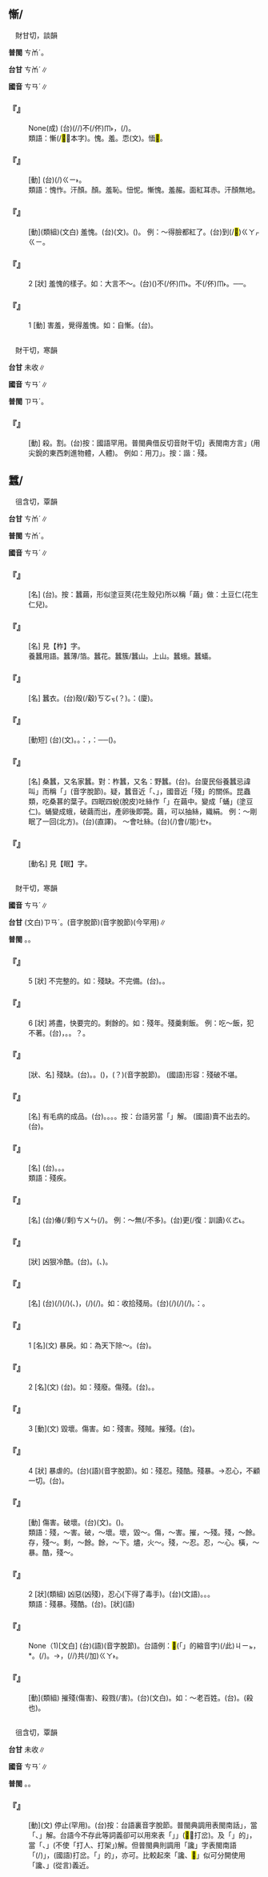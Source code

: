
==慚/{{ruby|<mark>&#xf8f46;</mark>|ㄘㄢˊ}}==

　財甘切，談韻

'''普閩''' <rt>ㄘㆰˊ</rt>。

'''台甘''' <rt>ㄘㆰˊ</rt>∥

'''國音''' <rt>ㄘㄢˊ</rt>∥

    

==='''『{{ruby|大|ㄉㄚˋ}}{{ruby|言|ㄧㄢˊ}}{{ruby|不|ㄅㄨˋ}}{{ruby|慚|ㄘㄢˊ}}』'''===
: None(成) (台){{ruby|敢|ㄍㆩˋ}}{{ruby|講|ㄍㆲˋ}}{{ruby|→|ㄍㆲ}}{{ruby|大|ㄉㄨㄚ˫}}{{ruby|話|ㄨㆤ˫}}(/{{ruby|凸|ㄆㆲ˪}}{{ruby|風|ㄏㆲ}}/{{ruby|膨|ㄆㆲ˪}}{{ruby|脝|ㄏㆲ}})不(/伓)<rt>ㆬ˫</rt>{{ruby|驚|ㄍㄧㆩ}}{{ruby|人|ㄌㄤˊ}}{{ruby|笑|ㄑㄧㄜ˪}}，{{ruby|<mark>&#xffa45;</mark>|ㆠㆤ˫}}{{ruby|/|ㆠㄨㆤ˫}}{{ruby|曉|ㄏㄧㄠˋ}}{{ruby|/|ㄏㄧㄤˋ}}{{ruby|見|ㄍㄧㄣ˪}}{{ruby|/|ㄍㄧㄢ˪}}{{ruby|笑|ㄒㄧㄠ˪}}(/{{ruby|羞|ㄒㄧㄨ}}{{ruby|恥|ㄊㄧˋ}})。
:類語：慚(/<mark>&#xf8f46;</mark>：本字)。愧。羞。恧(文)。愐<mark>&#xf92a5;</mark>。
:
    

==='''『{{ruby|自|ㄗˋ}}{{ruby|慚|ㄘㄢˊ}}』'''===
: [動] (台){{ruby|免|ㆠㄧㄢˋ}}{{ruby|等|ㄉㄢˋ}}{{ruby|人|ㄌㄤˊ}}{{ruby|恥|ㄊㄧˋ}}{{ruby|笑|ㄑㄧㄜ˪}}{{ruby|著|ㄉㄧㄜㆷ}}(/{{ruby|都|ㄉㄜ˫}}){{ruby|自|ㄍㄚ˫}}{{ruby|己|ㄉㄧ˫}}{{ruby|/|ㄗㄨ˫}}<rt>ㄍㄧ˫</rt>{{ruby|感|ㄍㆰˋ}}{{ruby|覺|ㄍㄚㆶ}}{{ruby|見|ㄍㄧㄣ˪}}{{ruby|/|ㄍㄧㄢ˪}}{{ruby|笑|ㄒㄧㄠ˪}}。
:類語：愧怍。汗顏。{{ruby|靦|ㄊㄧㄢˇ}}顏。羞恥。忸怩。慚愧。羞赧。面紅耳赤。汗顏無地。
:
    

==='''『{{ruby|慚|ㄘㄢˊ}}{{ruby|愧|ㄎㄨㄟˋ}}』'''===
: [動](類組)(文白) 羞愧。(台){{ruby|慚|ㄘㆰˊ}}{{ruby|愧|ㄎㄨㄧ˪}}(文)。({{ruby|驚|ㄍㄧㆩ}}){{ruby|見|ㄍㄧㄣ˪}}{{ruby|/|ㄍㄧㄢ˪}}{{ruby|笑|ㄒㄧㄠ˪}}。 例：～得臉都紅了。(台){{ruby|見|ㄍㄧㄣ˪}}{{ruby|/|ㄍㄧㄢ˪}}{{ruby|笑|ㄒㄧㄠ˪}}到(/<mark>&#xffa42;</mark>)<rt>ㄍㄚㆷ</rt>{{ruby|一|ㄐㄧㆵ ͘}}{{ruby|個|ㆤˊ}}{{ruby|面|ㆠㄧㄣ˫}}{{ruby|紅|ㄤˊ}}{{ruby|記|ㄍㄧ˪}}{{ruby|記|ㄍㄧ˪}}{{ruby|/|ㄍㄧ}}<rt>ㄍㄧ</rt>。
    

==='''『{{ruby|慚|ㄘㄢˊ}}』'''===
:2  [狀] 羞愧的樣子。如：大言不～。(台)({{ruby|敢|ㄍㆩˋ}}{{ruby|大|ㄉㄨㄚ˫}}{{ruby|聲|ㄒㄧㆩ}}{{ruby|講|ㄍㆲˋ}})不(/伓)<rt>ㆬ˫</rt>{{ruby|驚|ㄍㄧㆩ}}{{ruby|見|ㄍㄧㄢ˪}}{{ruby|/|ㄍㄧㄣ˪}}{{ruby|笑|ㄒㄧㄠ˪}}。{{ruby|敢|ㄍㆩˋ}}{{ruby|講|ㄍㆲˋ}}{{ruby|→|ㄍㆲ}}{{ruby|大|ㄉㄨㄚ˫}}{{ruby|聲|ㄒㄧㆩ}}{{ruby|話|ㄨㆤ˫}}不(/伓)<rt>ㆬ˫</rt>{{ruby|驚|ㄍㄧㆩ}}{{ruby|人|ㄌㄤˊ}}{{ruby|笑|ㄑㄧㄜ˪}}。──{{ruby|真|ㄐㄧㄣ}}{{ruby|敢|ㄍㆩˋ}}{{ruby|講|ㄍㆲˋ}}。
    

==='''『{{ruby|慚|ㄘㄢˊ}}』'''===
:1  [動] 害羞，覺得羞愧。如：自慚。(台){{ruby|見|ㄍㄧㄢ˪}}{{ruby|/|ㄍㄧㄣ˪}}{{ruby|笑|ㄒㄧㄠ˪}}。
    

=={{ruby|<mark>&#xfa0e4;</mark>|ㄘㄢˊ}}==

　財干切，寒韻

'''台甘''' 未收∥

'''國音''' <rt>ㄘㄢˊ</rt>∥

'''普閩''' <rt>ㄗㄢˊ</rt>。

    

==='''『{{ruby|<mark>&#xfa0e4;</mark>|ㄘㄢˊ}}』'''===
: [動] 殺。割。(台)按：國語罕用。普閩典借反切音財干切{{ruby|「|ㄗㄢˊ}}」表閩南方言{{ruby|「|ㄗㄢˊ}}」(用尖銳的東西刺進物體，人體)。 例如：用刀{{ruby|「|ㄗㄢˊ}}」。按：諧：殘。
    

==蠶/{{ruby|<mark>&#xf9ada;</mark>|ㄘㄢˊ}}==

　徂含切，覃韻

'''台甘''' <rt>ㄘㆰˊ</rt>∥

'''普閩''' <rt>ㄘㆰˊ</rt>。

'''國音''' <rt>ㄘㄢˊ</rt>∥

    

==='''『{{ruby|蠶|ㄘㄢˊ}}{{ruby|蛹|ㄩㄥˇ}}』'''===
: [名] (台){{ruby|塗|ㄊㆦˊ}}{{ruby|豆|ㄉㄠ˫}}{{ruby|仁|ㆢㄧㄣˊ}}{{ruby|/|ㄌㄧㄣˊ}}。按：蠶繭，形似塗豆莢(花生殼兒)所以稱「繭」做：土豆仁(花生仁兒)。
    

==='''『{{ruby|柞|ㄗㄨㄛˋ}}{{ruby|蠶|ㄘㄢˊ}}』'''===
: [名] 見【柞】字。
:養蠶用語。蠶薄/箔。蠶花。蠶簇/蠶山。上山。蠶蛾。蠶蟻。
:
    

==='''『{{ruby|蠶|ㄘㄢˊ}}{{ruby|繭|ㄐㄧㄢˇ}}』'''===
: [名] 蠶衣。(台){{ruby|蠶|ㄘㆰˊ}}{{ruby|仔|ㄚ}}殼(/觳)<rt>ㄎㆦㆶ</rt>(？)。{{ruby|俗|ㄒㄧㆦㆶ ͘}}{{ruby|稱|ㄑㄧㄥ}}：{{ruby|娘|ㄋㄧㄨˊ}}{{ruby|仔|ㄚ}}{{ruby|殼|ㄎㆦㆶ}}(廈)。
    

==='''『{{ruby|蠶|ㄘㄢˊ}}{{ruby|食|ㄕˊ}}』'''===
: [動短] (台){{ruby|蠶|ㄘㆰˊ}}{{ruby|食|ㄒㄧㆵ ͘}}(文)。{{ruby|像|ㄑㄧㆧ˫}}{{ruby|/|ㄑㄧㆫ˫}}{{ruby|蠶|ㄘㆰˊ}}{{ruby|仔|ㄚ}}{{ruby|丌|ㆤ}}{{ruby|食|ㄐㄧㄚㆷ ͘}}{{ruby|葉|ㄏㄧㄜㆷ ͘}}。{{ruby|按|ㄢ˪}}：{{ruby|用|ㄧㆲ˫}}{{ruby|/|ㄧㄥ˫}}{{ruby|蠶|ㄘㆰˊ}}{{ruby|仔|ㄚ}}{{ruby|食|ㄐㄧㄚㆷ ͘}}{{ruby|桑|ㄙㆭ}}{{ruby|葚|ㄙㄨㄧˊ}}{{ruby|葉|ㄏㄧㄜㆷ ͘}}{{ruby|一|ㄐㄧㆵ ͘}}{{ruby|嘴|ㄘㄨㄧ˪}}{{ruby|一|ㄐㄧㆵ ͘}}{{ruby|嘴|ㄘㄨㄧ˪}}{{ruby|真|ㄐㄧㄣ}}{{ruby|緊|ㄍㄧㄣˋ}}，{{ruby|比|ㄅㄧˋ}}{{ruby|喻|ㆡㄨ˫}}{{ruby|/|ㄌㄨ˫}}：{{ruby|侵|ㄑㄧㆬ}}{{ruby|略|ㄌㄧㄚㆶ ͘}}──{{ruby|一|ㄐㄧㆵ ͘}}{{ruby|步|ㄅㆦ˫}}{{ruby|仔|ㄚ}}{{ruby|一|ㄐㄧㆵ ͘}}{{ruby|步|ㄅㆦ˫}}({{ruby|進|ㄐㄧㄣ˪}}{{ruby|行|ㄏㄧㄥˊ}})。
    

==='''『{{ruby|蠶|ㄘㄢˊ}}』'''===
: [名] 桑蠶，又名家蠶。對：柞蠶，又名：野蠶。(台){{ruby|蠶|ㄘㆰˊ}}{{ruby|仔|ㄚ}}。台廈民俗養蠶忌諱叫{{ruby|「|ㄘㆰˊ}}」而稱「{{ruby|娘|ㄋㄧㄨˊ}}{{ruby|仔|ㄚ}}」(音字脫節)。疑，蠶音近「{{ruby|讒|ㄘㆰˊ}}、{{ruby|慘|ㄘㆰˋ}}」，國音近「殘」的關係。昆蟲類，吃桑葚的葉子。四眠四蛻(脫皮)吐絲作「{{ruby|繭|ㄐㄧㄢˇ}}」在繭中。變成「蛹」(塗豆仁)。蛹變成蛾，破繭而出，產卵後即斃。繭，可以抽絲，織絹。 例：～剛眠了一回(北方)。(台){{ruby|娘|ㄋㄧㄨˊ}}{{ruby|仔|ㄚ}}{{ruby|拄|ㄉㄨˋ}}{{ruby|即|ㄐㄧㄚㆷ}}{{ruby|睏|ㄎㄨㄣ˪}}{{ruby|一|ㄐㄧㆵ ͘}}{{ruby|擺|ㄅㄞˋ}}(直譯)。 ～會吐絲。(台){{ruby|蠶|ㄘㆰˊ}}{{ruby|仔|ㄚ}}(/{{ruby|娘|ㄋㄧㄨˊ}}{{ruby|仔|ㄚ}})會(/能)<rt>ㆤ˫</rt>{{ruby|/|ㄨㆤ˫}}{{ruby|吐|ㄊㆦ˪}}{{ruby|絲|ㄒㄧ}}。
    

==='''『{{ruby|蠶|ㄘㄢˊ}}{{ruby|眠|ㄇㄧㄢˊ}}』'''===
: [動名] 見【眠】字。
    

=={{ruby|殘|ㄘㄢˊ}}==

　財干切，寒韻

'''國音''' <rt>ㄘㄢˊ</rt>∥

'''台甘''' (文白)<rt>ㄗㄢˊ</rt>。{{ruby|(語)|ㄘㄢˊ}}(音字脫節){{ruby|、|ㄗㄨㆩˊ}}(音字脫節)(今罕用)∥

'''普閩''' {{ruby|(文)|ㄗㄢ}}{{ruby|，|ㄘㄢˊ}}。{{ruby|(白)|ㄗㄨㆩˊ}}。

    

==='''『{{ruby|殘|ㄘㄢˊ}}』'''===
:5  [狀] 不完整的。如：殘缺。不完備。(台){{ruby|破|ㄆㄨㄚ˪}}{{ruby|毿|ㄙㆰ˪}}{{ruby|丌|ㆤ}}。{{ruby|無|ㆠㄜˊ}}{{ruby|完|ㄨㄢˊ}}{{ruby|全|ㄗㄨㄢˊ}}。
    

==='''『{{ruby|殘|ㄘㄢˊ}}』'''===
:6  [狀] 將盡，快要完的。剩餘的。如：殘年。殘羹剩飯。 例：吃～飯，犯不著。(台){{ruby|食|ㄐㄧㄚㆷ ͘}}{{ruby|偆|ㄘㄨㄣ}}{{ruby|<mark>&#xffad1;</mark>|ㄅㆭ˫}}，{{ruby|無|ㆠㄜˊ}}{{ruby|意|ㄧ˪}}{{ruby|思|ㄙㄨ˪}}。{{ruby|免|ㆠㄧㄢˋ}}{{ruby|<mark>&#xf9075;</mark>|ㄏㄧㄚㆷ}}{{ruby|衰|ㄙㄨㆤ}}{{ruby|<mark>&#xffb4e;</mark>|ㆠㄞˋ}}。{{ruby|敢|ㄍㆰˋ}}{{ruby|著|ㄉㄧㄜㆷ ͘}}？。
    

==='''『{{ruby|殘|ㄘㄢˊ}}{{ruby|破|ㄆㄛˋ}}』'''===
: [狀、名] 殘缺。(台){{ruby|破|ㄆㄨㄚ˪}}{{ruby|丌|ㆤ}}。{{ruby|歹|ㄆㄞˋ}}{{ruby|/|ㄆㆮˋ}}{{ruby|丌|ㆤ}}。({{ruby|無|ㆠㄜˊ}}{{ruby|完|ㄨㄢˊ}}{{ruby|全|ㄗㄨㄢˊ}}){{ruby|破|ㄆㄨㄚ˪}}，{{ruby|垂|ㄉㄧㄣ˫}}{{ruby|動|ㄉㆲ˫}}{{ruby|<mark>&#xffaf0;</mark>|ㄏㆮ˫}}(？)(音字脫節)。 (國語)形容：殘破不堪。
    

==='''『{{ruby|殘|ㄘㄢˊ}}{{ruby|品|ㄆㄧㄣˇ}}』'''===
: [名] 有毛病的成品。(台){{ruby|殘|ㄗㄢˊ}}{{ruby|品|ㄆㄧㄣˋ}}。{{ruby|破|ㄆㄨㄚ˪}}{{ruby|丌|ㆤ}}。{{ruby|缺|ㄎㄧㆷ}}{{ruby|丌|ㆤ}}。{{ruby|無|ㆠㄜˊ}}{{ruby|完|ㄨㄢˊ}}{{ruby|全|ㄗㄨㄢˊ}}{{ruby|丌|ㆤ}}{{ruby|物|ㄇㆭㆷ ͘}}{{ruby|/|ㄇㄧㆷ ͘}}{{ruby|件|ㄍㄧㆩ˫}}。按：台語另當「{{ruby|賣|ㆠㄨㆤ˫}}{{ruby|/|ㆠㆤ˫}}{{ruby|偆|ㄘㄨㄣ}}{{ruby|丌|ㆤ}}」解。 (國語)賣不出去的。(台){{ruby|貨|ㄏㄨㆤ˪}}{{ruby|/|ㄏㆤ˪}}{{ruby|底|ㄉㄨㆤˋ}}{{ruby|/|ㄉㆤˋ}}。
    

==='''『{{ruby|殘|ㄘㄢˊ}}{{ruby|廢|ㄈㄟˋ}}』'''===
: [名] (台){{ruby|殘|ㄗㄢˊ}}{{ruby|廢|ㄏㄨㄧ˪}}{{ruby|/|ㄏㄨㆤ˪}}。{{ruby|破|ㄆㄨㄚ˪}}{{ruby|相|ㄒㄧㆧ˪}}{{ruby|/|ㄒㄧㆫ˪}}。{{ruby|骹|ㄎㄚ}}{{ruby|瘸|ㄎㆤˊ}}{{ruby|手|ㄑㄧㄨˋ}}{{ruby|折|ㄐㄧㆷ ͘}}。
:類語：殘疾。
:
    

==='''『{{ruby|殘|ㄘㄢˊ}}{{ruby|年|ㄋㄧㄢˊ}}』'''===
: [名] (台){{ruby|所|ㄙㆦˋ}}偆(/剩)<rt>ㄘㄨㄣ</rt>{{ruby|無|ㆠㄜˊ}}{{ruby|久|ㄍㄨˋ}}{{ruby|丌|ㆤ}}{{ruby|年|ㄋㄧˊ}}{{ruby|月|ㆣㄨㆤㆷ ͘}}{{ruby|/|ㆣㆤㆷ ͘}}(/{{ruby|歲|ㄏㆤ˪}}{{ruby|/|ㄏㄨㆤ˪}}{{ruby|壽|ㄒㄧㄨ˫}})。 例：～無{{ruby|幾|ㄐㄧˇ}}(/不多)。(台)更(/復：訓讀)<rt>ㄍㄜ˪</rt>{{ruby|/|ㄍㄜㆷ}}{{ruby|活|ㄨㄚㆷ ͘}}{{ruby|無|ㆠㄜˊ}}{{ruby|若|ㆡㄨㄚ˫}}{{ruby|/|ㆣㄨㄚ˫}}{{ruby|久|ㄍㄨˋ}}。
    

==='''『{{ruby|殘|ㄘㄢˊ}}{{ruby|酷|ㄎㄨˋ}}』'''===
: [狀] 凶狠冷酷。(台){{ruby|粗|ㄘㆦ}}{{ruby|殘|ㄗㄢˊ}}{{ruby|→|ㄘㄢˊ}}。{{ruby|忍|ㆢㄧㆬˋ}}{{ruby|/|ㄌㄧㆬˋ}}{{ruby|心|ㄒㄧㆬ}}{{ruby|傷|ㄒㄧㆲ}}{{ruby|害|ㄏㄞ˫}}({{ruby|人|ㆢㄧㄣˊ}}{{ruby|/|ㄌㄧㄣˊ}}、{{ruby|物|ㆠㄨㆵ ͘}})。
    

==='''『{{ruby|殘|ㄘㄢˊ}}{{ruby|局|ㄐㄩˊ}}』'''===
: [名] (台){{ruby|大|ㄉㄨㄚ˫}}{{ruby|載|ㄉㄞ˫}}(/{{ruby|戴|ㄉㄞ˪}}){{ruby|事|ㄐㄧ˪}}(/{{ruby|事|ㄉㄞ˫}}{{ruby|情|ㄐㄧ˪}})({{ruby|變|ㄅㄧㄢ˪}}{{ruby|亂|ㄌㄨㄢ˫}}、{{ruby|破|ㄆㆦ˪}}{{ruby|壞|ㄏㄞ˫}}){{ruby|發|ㄏㄨㄚㆵ}}{{ruby|生|ㄒㄧㄥ}}{{ruby|了|ㄌㄧㄠˋ}}{{ruby|後|ㄠ˫}}，{{ruby|未|ㆠㄨㆤ˫}}{{ruby|/|ㆠㆤ˫}}{{ruby|解|ㄍㄞˋ}}{{ruby|決|ㄍㄨㄚㆵ}}(/{{ruby|清|ㄑㄧㄥ}}{{ruby|理|ㄌㄧˋ}}){{ruby|丌|ㆤ}}{{ruby|情|ㄐㄧㄥˊ}}{{ruby|形|ㄏㄧㄥˊ}}(/{{ruby|局|ㄍㄧㆦㆶ ͘}}{{ruby|勢|ㄙㆤ˪}})。如：收拾殘局。(台){{ruby|料|ㄌㄧㄠ˫}}{{ruby|理|ㄌㄧˋ}}(/{{ruby|清|ㄑㄧㄥ}}{{ruby|理|ㄌㄧˋ}}){{ruby|未|ㆠㄨㆤ˫}}{{ruby|/|ㆠㆤ˫}}{{ruby|解|ㄍㄞˋ}}{{ruby|決|ㄍㄨㄚㆵ}}{{ruby|丌|ㆤ}}{{ruby|載|ㄉㄞ˫}}(/{{ruby|戴|ㄉㄞ˪}}){{ruby|事|ㄐㄧ˪}}(/{{ruby|事|ㄉㄞ˫}}{{ruby|情|ㄐㄧ˪}})。{{ruby|俗|ㄒㄧㆦㆶ ͘}}{{ruby|語|ㆣㄨˋ}}{{ruby|/|ㆣㄧˋ}}：{{ruby|收|ㄒㄧㄨ}}{{ruby|屎|ㄙㄞˋ}}{{ruby|尾|ㆠㄨㆤˋ}}{{ruby|/|ㆠㆤˋ}}。
    

==='''『{{ruby|殘|ㄘㄢˊ}}』'''===
:1  [名](文) 暴戾。如：為天下除～。(台){{ruby|為|ㄨㄧ˫}}{{ruby|社|ㄒㄧㄚ˫}}{{ruby|會|ㄏㄨㆤ˫}}{{ruby|除|ㄉㄧˊ}}{{ruby|/|ㄉㄨˊ}}{{ruby|殘|ㄗㄢˊ}}{{ruby|忍|ㆢㄧㆬˋ}}{{ruby|/|ㄌㄧㆬˋ}}{{ruby|惡|ㆦㆶ}}{{ruby|人|ㄌㄤˊ}}。
    

==='''『{{ruby|殘|ㄘㄢˊ}}』'''===
:2  [名](文) (台){{ruby|破|ㄆㄨㄚ˪}}{{ruby|相|ㄒㄧㆧ˪}}{{ruby|/|ㄒㄧㆫ˪}}。如：殘廢。傷殘。(台){{ruby|瘸|ㄎㆤˊ}}{{ruby|骹|ㄎㄚ}}{{ruby|破|ㄆㄨㄚ˪}}{{ruby|相|ㄒㄧㆧ˪}}{{ruby|/|ㄒㄧㆫ˪}}{{ruby|丌|ㆤ}}{{ruby|人|ㄌㄤˊ}}。{{ruby|戰|ㄐㄧㄢ˪}}{{ruby|傷|ㄒㄧㆲ}}{{ruby|軍|ㄍㄨㄣ}}{{ruby|人|ㆢㄧㄣˊ}}{{ruby|/|ㄌㄧㄣˊ}}。
    

==='''『{{ruby|殘|ㄘㄢˊ}}』'''===
:3  [動](文) 毀壞。傷害。如：殘害。殘賊。摧殘。(台){{ruby|傷|ㄒㄧㆲ}}{{ruby|害|ㄏㄞ˫}}。
    

==='''『{{ruby|殘|ㄘㄢˊ}}』'''===
:4  [狀] 暴虐的。(台){{ruby|粗|ㄘㆦ}}{{ruby|殘|ㄘㄢˊ}}(語)(音字脫節)。如：殘忍。殘酷。殘暴。→忍心，不顧一切。(台){{ruby|殘|ㄗㄢˊ}}{{ruby|忍|ㆢㄧㆬˋ}}{{ruby|/|ㄌㄧㆬˋ}}。
    

==='''『{{ruby|摧|ㄘㄨㄟ}}{{ruby|殘|ㄘㄢˊ}}』'''===
: [動] 傷害。破壞。(台){{ruby|摧|ㄘㄨㄧ}}{{ruby|殘|ㄗㄢˊ}}(文)。{{ruby|好|ㄏㄜˋ}}{{ruby|好|ㄏㄜˋ}}{{ruby|物|ㄇㆭㆷ ͘}}{{ruby|/|ㄇㄧㆷ ͘}}{{ruby|強|ㄍㄧㆲˊ}}{{ruby|<mark>&#xffa49;</mark>|ㆠㆤㆷ}}{{ruby|/|ㆠㄨㆤㆷ}}{{ruby|<mark>&#xffad2;</mark>|ㄌㆲ˪}}{{ruby|付|ㄏㆦ˫}}{{ruby|歹|ㄆㄞˋ}}{{ruby|/|ㄆㆮˋ}}({{ruby|壞|ㄏㄞ˫}}){{ruby|去|ㄎㄧ˪}}。
:類語：殘，～害。破，～壞。壞，毀～。傷，～害。摧，～殘。殘，～餘。存，殘～。剩，～餘。餘，～下。燼，火～。殘，～忍。忍，～心。橫，～暴。酷，殘～。
:
    

==='''『{{ruby|殘|ㄘㄢˊ}}{{ruby|忍|ㄖㄣˇ}}』'''===
:2  [狀](類組) 凶惡(凶殘)，忍心(下得了毒手)。(台){{ruby|殘|ㄗㄢˊ}}{{ruby|忍|ㆢㄧㆬˋ}}{{ruby|/|ㄌㄧㆬˋ}}(文語)。{{ruby|忍|ㆢㄧㆬˋ}}{{ruby|/|ㄌㄧㆬˋ}}{{ruby|心|ㄒㄧㆬ}}。{{ruby|敢|ㄍㆩˋ}}{{ruby|下|ㄏㆤ˫}}{{ruby|/|ㄏㄚ˫}}{{ruby|毒|ㄉㆦㆶ ͘}}{{ruby|手|ㄑㄧㄨˋ}}{{ruby|傷|ㄒㄧㆲ}}{{ruby|害|ㄏㄞ˫}}{{ruby|人|ㄌㄤˊ}}。
:類語：殘暴。殘酷。(台){{ruby|橫|ㄏㄧㄥˊ}}{{ruby|逆|ㆣㄧㆤㆶ ͘}}。{{ruby|酷|ㄎㆦㆶ}}{{ruby|刑|ㄏㄧㄥˊ}}[狀](語)
:
    

==='''『{{ruby|殘|ㄘㄢˊ}}{{ruby|忍|ㄖㄣˇ}}』'''===
: None（1)[文白] (台){{ruby|粗|ㄘㆦ}}{{ruby|殘|ㄘㄢˊ}}(語)(音字脫節)。台語例：<mark>&#xffb50;</mark>(「{{ruby|此|ㄐㄧˋ}}{{ruby|一|ㄐㄧㆵ ͘}}」的縮音字)(/此)<rt>ㄐㄧㆵ</rt>{{ruby|個|ㆤˊ}}{{ruby|<mark>&#xffb51;</mark>|ㆣㄧㄣˋ}}{{ruby|仔|ㄚ}}{{ruby|真|ㄐㄧㄣ}}{{ruby|粗|ㄘㆦ}}{{ruby|殘|ㄘㄢˊ}}，{{ruby|鑽|ㄗㆭ˪}}*{{ruby|仔|ㄚ}}{{ruby|夯|ㆣㄧㄚˊ}}{{ruby|咧|ㄌㆤ˪}}{{ruby|亂|ㄌㄨㄢ˫}}{{ruby|突|ㄉㄨㆷ ͘}}。{{ruby|殘|ㄘㄢˊ}}{{ruby|殘|ㄘㄢˊ}}{{ruby|著|ㄉㄧㄜㆷ}}(/{{ruby|都|ㄉㄜ˫}}){{ruby|加|ㄍㄚ}}{{ruby|突|ㄉㄨㆷ ͘}}{{ruby|落|ㄌㄜㆷ ͘}}{{ruby|去|·ㄎㄧ˪}}。→{{ruby|價|ㄍㆤ˪}}{{ruby|數|ㄒㄧㄠ˪}}{{ruby|是|ㄒㄧ˫}}{{ruby|真|ㄐㄧㄣ}}{{ruby|貴|ㄍㄨㄧ˪}}{{ruby|但|ㄉㄢ˫}}{{ruby|是|ㄒㄧ˫}}{{ruby|我|ㆣㄨㄚˋ}}{{ruby|真|ㄐㄧㄣ}}{{ruby|愛|ㄞ˪}}，{{ruby|殘|ㄘㄢˊ}}{{ruby|殘|ㄘㄢˊ}}{{ruby|著|ㄉㄧㄜㆷ}}(/{{ruby|都|ㄉㄜ˫}}/{{ruby|就|ㄐㄧㄨ˫}})共(/加)<rt>ㄍㄚ˫</rt>{{ruby|買|ㆠㄨㆤˋ}}{{ruby|/|ㆠㆤˋ}}{{ruby|起|·ㄎㄧˋ}}{{ruby|來|·ㄌㄞˊ}}。
    

==='''『{{ruby|殘|ㄘㄢˊ}}{{ruby|殺|ㄕㄚ}}』'''===
: [動](類組) 摧殘(傷害)、殺戮(/害)。(台){{ruby|殘|ㄗㄢˊ}}{{ruby|殺|ㄙㄚㆵ}}(文白)。如：～老百姓。(台){{ruby|亂|ㄌㄨㄢ˫}}{{ruby|<mark>&#xffa46;</mark>|ㄊㄞˊ}}{{ruby|百|ㄅㆤㆷ}}{{ruby|姓|ㄙㆥ˪}}。{{ruby|烏|ㆦ}}{{ruby|白|ㄅㆤㆷ ͘}}{{ruby|<mark>&#xffa46;</mark>|ㄊㄞˊ}}(殺也)。
    

=={{ruby|<mark>&#xf8fe7;</mark>|ㄘㄢˊ}}==

　徂含切，覃韻

'''台甘''' 未收∥

'''國音''' <rt>ㄘㄢˊ</rt>∥

'''普閩''' {{ruby|(文)|ㄗㆰˊ}}。{{ruby|(白)|ㄗㆩˊ}}。

    

==='''『{{ruby|<mark>&#xf8fe7;</mark>|ㄘㄢˊ}}』'''===
: [動](文) 停止(罕用)。(台)按：台語裏音字脫節。普閩典調用表閩南話{{ruby|「|ㄗㆩˊ}}」，當「{{ruby|扑|ㄆㄚㆷ}}、{{ruby|縱|ㄑㄧㆲ˪}}」解。台語今不存此等詞義卻可以用來表「{{ruby|<mark>&#xf8fe7;</mark>|ㄗㆰˊ}}{{ruby|嘴|ㄘㄨㄧ˪}}{{ruby|舌|ㄐㄧㆷ ͘}}」{{ruby|丌|ㆤ}}{{ruby|「|ㄗㆰˊ}}」(<mark>&#xf8fe7;</mark>，打岔)。及「{{ruby|攔|ㆩˊ}}{{ruby|攙|ㄗㆩˊ}}」的{{ruby|「|ㄗㆰˊ}}」，當「{{ruby|截|ㄗㄚㆷ ͘}}{{ruby|住|ㄉㄧㄠˊ}}、{{ruby|擋|ㄉㆲ˪}}{{ruby|住|ㄉㄧㄠˊ}}」(不使「打人、打架」)解。但普閩典則調用「讒」字表閩南語「{{ruby|扑|ㄆㄚㆷ}}(/{{ruby|破|ㄆㄨㄚ˪}}){{ruby|喙|ㄘㄨㄧ˪}}{{ruby|讒|ㄗㆰˊ}}」，(國語)打岔。「{{ruby|讒|ㄗㆰˊ}}{{ruby|煞|ㄙㄨㄚㆷ}}」的{{ruby|「|ㄗㆰˊ}}」，亦可。比較起來「讒、<mark>&#xf8fe7;</mark>」似可分開使用「讒、{{ruby|譖|ㄗㄣˋ}}」(從言)義近。
    
